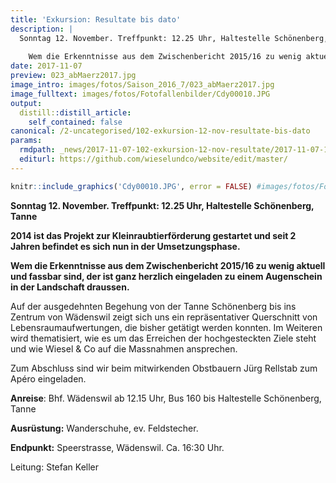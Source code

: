 ```yaml
---
title: 'Exkursion: Resultate bis dato'
description: |
  Sonntag 12. November. Treffpunkt: 12.25 Uhr, Haltestelle Schönenberg, Tanne  2014 ist das Projekt zur Kleinraubtierförderung gestartet und seit 2 Jahren befindet es sich nun in der Umsetzungsphase. 
  
    Wem die Erkenntnisse aus dem Zwischenbericht 2015/16 zu wenig aktuell und fassbar sind, der ist ganz herzlich eingeladen zu einem Augenschein in der Landschaft draussen.  
date: 2017-11-07
preview: 023_abMaerz2017.jpg
image_intro: images/fotos/Saison_2016_7/023_abMaerz2017.jpg
image_fulltext: images/fotos/Fotofallenbilder/Cdy00010.JPG
output:
  distill::distill_article:
    self_contained: false
canonical: /2-uncategorised/102-exkursion-12-nov-resultate-bis-dato
params:
  rmdpath: _news/2017-11-07-102-exkursion-12-nov-resultate/2017-11-07-102-exkursion-12-nov-resultate.Rmd
  editurl: https://github.com/wieselundco/website/edit/master/
---
```



```r
knitr::include_graphics('Cdy00010.JPG', error = FALSE) #images/fotos/Fotofallenbilder/Cdy00010.JPG
```

**Sonntag 12. November. Treffpunkt: 12.25 Uhr, Haltestelle Schönenberg,
Tanne**

**2014 ist das Projekt zur Kleinraubtierförderung gestartet und seit 2
Jahren befindet es sich nun in der Umsetzungsphase.**

**Wem die Erkenntnisse aus dem Zwischenbericht
2015/16 zu
wenig aktuell und fassbar sind, der ist ganz herzlich eingeladen zu
einem Augenschein in der Landschaft draussen.**

Auf der ausgedehnten Begehung von der Tanne Schönenberg bis ins Zentrum
von Wädenswil zeigt sich uns ein repräsentativer Querschnitt von
Lebensraumaufwertungen, die bisher getätigt werden konnten. Im Weiteren
wird thematisiert, wie es um das Erreichen der hochgesteckten Ziele
steht und wie Wiesel & Co auf die Massnahmen ansprechen.  
  
Zum Abschluss sind wir beim mitwirkenden Obstbauern Jürg Rellstab zum
Apéro eingeladen.

  
  
**Anreise**: Bhf. Wädenswil ab 12.15 Uhr, Bus 160 bis Haltestelle
Schönenberg,
Tanne 

**Ausrüstung:** Wanderschuhe, ev. Feldstecher.

**Endpunkt:** Speerstrasse, Wädenswil. Ca. 16:30 Uhr.

Leitung: Stefan Keller

```r



```

<!--http://wieselundco.ch/2-uncategorised/102-exkursion-12-nov-resultate-bis-dato-->
